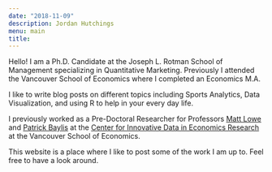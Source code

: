 ```yaml
---
date: "2018-11-09"
description: Jordan Hutchings
menu: main
title: 
---
```


Hello! I am a Ph.D. Candidate at the Joseph L. Rotman School of Management 
specializing in Quantitative Marketing. Previously I attended the Vancouver 
School of Economics where I completed an Economics M.A.

I like to write blog posts on different topics including Sports Analytics,
Data Visualization, and using R to help in your every day life. 

I previously worked as a Pre-Doctoral Researcher for Professors 
[Matt Lowe](https://mattlowe.site/) and 
[Patrick Baylis](https://www.patrickbaylis.com/) at the [Center for Innovative Data in Economics Research](https://economics.ubc.ca/cider/research-activity/) at the Vancouver School of Economics. 

This website is a place where I like to post some of the work I am up to. 
Feel free to have a look around. 